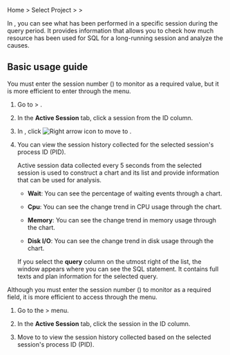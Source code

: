 Home &gt; Select Project &gt; <Cmdname sid="side_analysis" className="uitext" /> &gt; <Cmdname sid="side_sessionHistory" className="uitext" />

In <Cmdname sid="side_sessionHistory" className="uitext" />, you can see what has been performed in a specific session during the query period. It provides information that allows you to check how much resource has been used for SQL for a long-running session and analyze the causes.

## Basic usage guide

<Xclude product="mysql">

You must enter the session number (<Cmdname sid="TTL06802" className="uitext" />) to monitor as a required value, but it is more efficient to enter through the <Cmdname sid="side_dbMonitoring" className="uitext" /> menu.

1. Go to <Cmdname sid="side_dashboard" className="uitext" /> > <Cmdname sid="side_dbMonitoring" className="uitext" />.

2. In the **Active Session** tab, click a session from the ID column.

3. In <Cmdname sid="session_detail" className="uitext" />, click <Cmdname sid="TTL06721" className="uitext" /> ![Right arrow icon](/img/ic-s-right.svg) to move to <Cmdname sid="side_sessionHistory" className="uitext" />.

4. You can view the session history collected for the selected session's process ID (PID).

   <InDoc product="oracle-pro,oracle"><ImgLang img='db-session-history-oracle-pro-03.png' desc='Session History' /></InDoc>

   <InDoc product="postgresql"><ImgLang img='db-session-history-03.png' desc='Session History' /></InDoc>

   Active session data collected every 5 seconds from the selected session is used to construct a chart and its list and provide information that can be used for analysis. 

   - **Wait**: You can see the percentage of waiting events through a chart.

   - **Cpu**: You can see the change trend in CPU usage through the chart.

   - **Memory**: You can see the change trend in memory usage through the chart.

   - **Disk I/O**: You can see the change trend in disk usage through the chart.

   If you select the **query** column on the utmost right of the list, the <Cmdname sid="TTL06224" className="uitext" /> window appears where you can see the SQL statement. It contains full texts and plan information for the selected query.

</Xclude>

<InDoc product="mysql">

Although you must enter the session number (<Cmdname sid="TTL06802" className="uitext" />) to monitor as a required field, it is more efficient to access through the <Cmdname sid="side_dbMonitoring" className="uitext" /> menu.

1. Go to the <Cmdname sid="side_dashboard" className="uitext" /> > <Cmdname sid="side_dbMonitoring" className="uitext" /> menu.

1. In the **Active Session** tab, click the session in the ID column.

1. Move to <Cmdname sid="side_sessionHistory" className="uitext" /> to view the session history collected based on the selected session's process ID (PID).

</InDoc>
